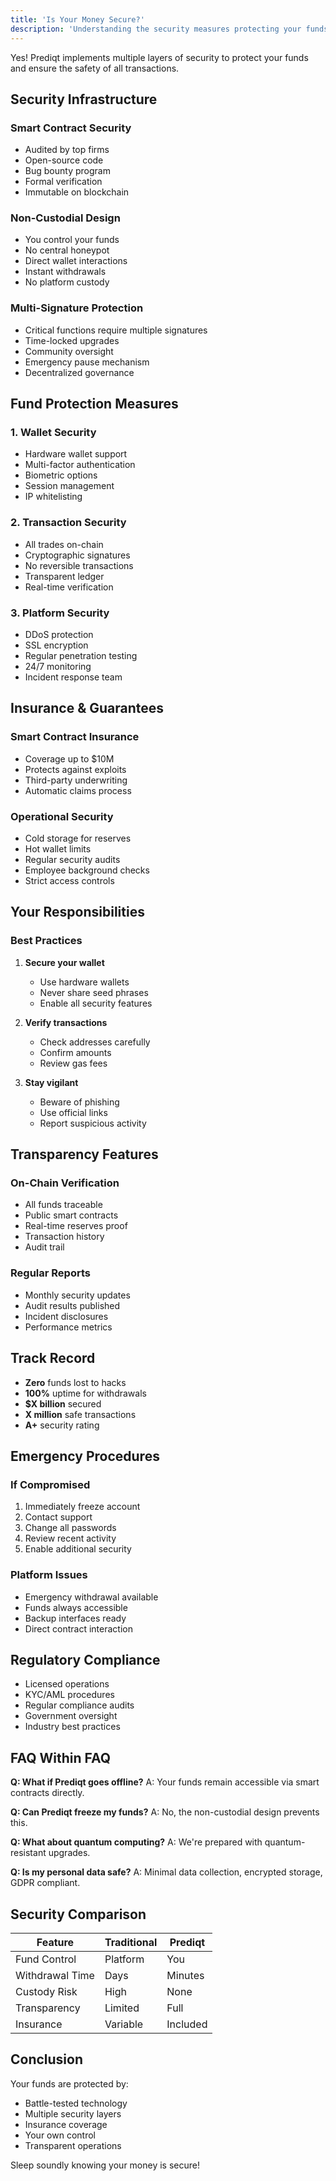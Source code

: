 ```yaml
---
title: 'Is Your Money Secure?'
description: 'Understanding the security measures protecting your funds'
---
```


Yes! Prediqt implements multiple layers of security to protect your funds and ensure the safety of all transactions.

## Security Infrastructure

### Smart Contract Security
- Audited by top firms
- Open-source code
- Bug bounty program
- Formal verification
- Immutable on blockchain

### Non-Custodial Design
- You control your funds
- No central honeypot
- Direct wallet interactions
- Instant withdrawals
- No platform custody

### Multi-Signature Protection
- Critical functions require multiple signatures
- Time-locked upgrades
- Community oversight
- Emergency pause mechanism
- Decentralized governance

## Fund Protection Measures

### 1. Wallet Security
- Hardware wallet support
- Multi-factor authentication
- Biometric options
- Session management
- IP whitelisting

### 2. Transaction Security
- All trades on-chain
- Cryptographic signatures
- No reversible transactions
- Transparent ledger
- Real-time verification

### 3. Platform Security
- DDoS protection
- SSL encryption
- Regular penetration testing
- 24/7 monitoring
- Incident response team

## Insurance & Guarantees

### Smart Contract Insurance
- Coverage up to $10M
- Protects against exploits
- Third-party underwriting
- Automatic claims process

### Operational Security
- Cold storage for reserves
- Hot wallet limits
- Regular security audits
- Employee background checks
- Strict access controls

## Your Responsibilities

### Best Practices
1. **Secure your wallet**
   - Use hardware wallets
   - Never share seed phrases
   - Enable all security features

2. **Verify transactions**
   - Check addresses carefully
   - Confirm amounts
   - Review gas fees

3. **Stay vigilant**
   - Beware of phishing
   - Use official links
   - Report suspicious activity

## Transparency Features

### On-Chain Verification
- All funds traceable
- Public smart contracts
- Real-time reserves proof
- Transaction history
- Audit trail

### Regular Reports
- Monthly security updates
- Audit results published
- Incident disclosures
- Performance metrics

## Track Record

- **Zero** funds lost to hacks
- **100%** uptime for withdrawals
- **$X billion** secured
- **X million** safe transactions
- **A+** security rating

## Emergency Procedures

### If Compromised
1. Immediately freeze account
2. Contact support
3. Change all passwords
4. Review recent activity
5. Enable additional security

### Platform Issues
- Emergency withdrawal available
- Funds always accessible
- Backup interfaces ready
- Direct contract interaction

## Regulatory Compliance

- Licensed operations
- KYC/AML procedures
- Regular compliance audits
- Government oversight
- Industry best practices

## FAQ Within FAQ

**Q: What if Prediqt goes offline?**
A: Your funds remain accessible via smart contracts directly.

**Q: Can Prediqt freeze my funds?**
A: No, the non-custodial design prevents this.

**Q: What about quantum computing?**
A: We're prepared with quantum-resistant upgrades.

**Q: Is my personal data safe?**
A: Minimal data collection, encrypted storage, GDPR compliant.

## Security Comparison

| Feature | Traditional | Prediqt |
|---------|------------|---------|
| Fund Control | Platform | You |
| Withdrawal Time | Days | Minutes |
| Custody Risk | High | None |
| Transparency | Limited | Full |
| Insurance | Variable | Included |

## Conclusion

Your funds are protected by:
- Battle-tested technology
- Multiple security layers
- Insurance coverage
- Your own control
- Transparent operations

Sleep soundly knowing your money is secure! 